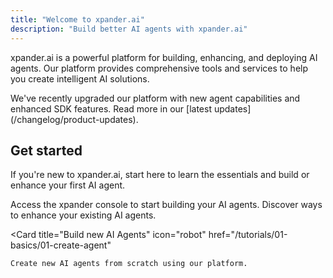 ```yaml
---
title: "Welcome to xpander.ai"
description: "Build better AI agents with xpander.ai"
---
```


xpander.ai is a powerful platform for building, enhancing, and deploying AI agents. Our platform provides comprehensive tools and services to help you create intelligent AI solutions.

<Note>
  We've recently upgraded our platform with new agent capabilities and enhanced SDK features. Read more in our [latest updates](/changelog/product-updates).
</Note>

## Get started

If you're new to xpander.ai, start here to learn the essentials and build or enhance your first AI agent.

<CardGroup cols={3}>
  <Card 
    title="Launch Console" 
    icon="rocket"
    href="https://app.xpander.ai"
  >
    Access the xpander console to start building your AI agents.
  </Card>
  <Card 
    title="Enhance existing AI Agents" 
    icon="wand-magic-sparkles"
    href="/tutorials/01-basics/02-enhance-agent"
  >
    Discover ways to enhance your existing AI agents.
  </Card>

  <Card 
    title="Build new AI Agents" 
    icon="robot"
    href="/tutorials/01-basics/01-create-agent"
  >
    Create new AI agents from scratch using our platform.
  </Card>
</CardGroup>